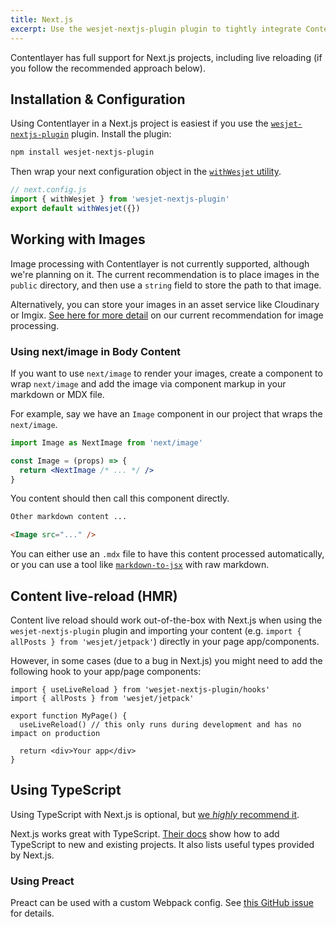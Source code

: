 ```yaml
---
title: Next.js
excerpt: Use the wesjet-nextjs-plugin plugin to tightly integrate Contentlayer into a Next.js project.
---
```


Contentlayer has full support for Next.js projects, including live reloading (if you follow the recommended approach below).

## Installation & Configuration

Using Contentlayer in a Next.js project is easiest if you use the [`wesjet-nextjs-plugin`](/docs/reference/wesjet-nextjs-plugin) plugin. Install the plugin:

```txt
npm install wesjet-nextjs-plugin
```

Then wrap your next configuration object in the [`withWesjet` utility](/docs/reference/wesjet-nextjs-plugin#withWesjet).

```js
// next.config.js
import { withWesjet } from 'wesjet-nextjs-plugin'
export default withWesjet({})
```

## Working with Images

Image processing with Contentlayer is not currently supported, although we're planning on it. The current recommendation is to place images in the `public` directory, and then use a `string` field to store the path to that image.

Alternatively, you can store your images in an asset service like Cloudinary or Imgix. [See here for more detail](/docs/maker/files/images) on our current recommendation for image processing.

### Using next/image in Body Content

If you want to use `next/image` to render your images, create a component to wrap `next/image` and add the image via component markup in your markdown or MDX file.

For example, say we have an `Image` component in our project that wraps the `next/image`.

```jsx
import Image as NextImage from 'next/image'

const Image = (props) => {
  return <NextImage /* ... */ />
}
```

You content should then call this component directly.

```md
Other markdown content ...

<Image src="..." />
```

You can either use an `.mdx` file to have this content processed automatically, or you can use a tool like [`markdown-to-jsx`](https://www.npmjs.com/package/markdown-to-jsx) with raw markdown.

## Content live-reload (HMR)

Content live reload should work out-of-the-box with Next.js when using the `wesjet-nextjs-plugin` plugin and importing your content (e.g. `import { allPosts } from 'wesjet/jetpack'`) directly in your page app/components.

However, in some cases (due to a bug in Next.js) you might need to add the following hook to your app/page components:

```tsx
import { useLiveReload } from 'wesjet-nextjs-plugin/hooks'
import { allPosts } from 'wesjet/jetpack'

export function MyPage() {
  useLiveReload() // this only runs during development and has no impact on production

  return <div>Your app</div>
}
```

## Using TypeScript

Using TypeScript with Next.js is optional, but [we _highly_ recommend it](/docs/concepts/type-safety).

Next.js works great with TypeScript. [Their docs](https://nextjs.org/docs/basic-features/typescript) show how to add TypeScript to new and existing projects. It also lists useful types provided by Next.js.

### Using Preact

Preact can be used with a custom Webpack config. See [this GitHub issue](https://github.com/wesbitty/wesbitty/issues/62) for details.
